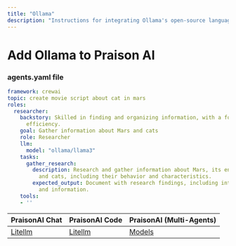 ```yaml
---
title: "Ollama"
description: "Instructions for integrating Ollama's open-source language models with PraisonAI, including configuration and usage examples"
---
```


# Add Ollama to Praison AI

### agents.yaml file

```yaml
framework: crewai
topic: create movie script about cat in mars
roles:
  researcher:
    backstory: Skilled in finding and organizing information, with a focus on research
      efficiency.
    goal: Gather information about Mars and cats
    role: Researcher
    llm:  
      model: "ollama/llama3"
    tasks:
      gather_research:
        description: Research and gather information about Mars, its environment,
          and cats, including their behavior and characteristics.
        expected_output: Document with research findings, including interesting facts
          and information.
    tools:
    - ''
```

| PraisonAI Chat | PraisonAI Code | PraisonAI (Multi-Agents) |
| --- | --- | --- |
| [Litellm](https://litellm.vercel.app/docs/providers) | [Litellm](https://litellm.vercel.app/docs/providers) | [Models](../models.md) |